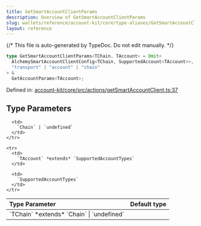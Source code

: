 ```yaml
---
title: GetSmartAccountClientParams
description: Overview of GetSmartAccountClientParams
slug: wallets/reference/account-kit/core/type-aliases/GetSmartAccountClientParams
layout: reference
---
```


{/* This file is auto-generated by TypeDoc. Do not edit manually. */}

```ts
type GetSmartAccountClientParams<TChain, TAccount> = Omit<
  AlchemySmartAccountClientConfig<TChain, SupportedAccount<TAccount>>,
  "transport" | "account" | "chain"
> &
  GetAccountParams<TAccount>;
```

Defined in: [account-kit/core/src/actions/getSmartAccountClient.ts:37](https://github.com/alchemyplatform/aa-sdk/blob/17aad1f572375d42a06c7e3238078a88a435d459/account-kit/core/src/actions/getSmartAccountClient.ts#L37)

## Type Parameters

<table>
  <thead>
    <tr>
      <th align="left">Type Parameter</th>
      <th align="left">Default type</th>
    </tr>
  </thead>

  <tbody>
    <tr>
      <td>
        `TChain` *extends* `Chain` | `undefined`
      </td>

      <td>
        `Chain` | `undefined`
      </td>
    </tr>

    <tr>
      <td>
        `TAccount` *extends* `SupportedAccountTypes`
      </td>

      <td>
        `SupportedAccountTypes`
      </td>
    </tr>

  </tbody>
</table>

